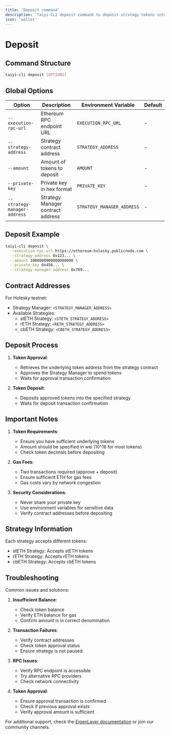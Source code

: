 ```yaml
---
title: 'Deposit command'
description: 'Taiyi-CLI deposit command to deposit strategy tokens into an Taiyi AVS'
icon: 'wallet'
---
```


# Deposit

## Command Structure

```bash
taiyi-cli deposit [OPTIONS]
```

## Global Options

| Option | Description | Environment Variable | Default |
|--------|-------------|---------------------|---------|
| `--execution-rpc-url` | Ethereum RPC endpoint URL | `EXECUTION_RPC_URL` | - |
| `--strategy-address` | Strategy contract address | `STRATEGY_ADDRESS` | - |
| `--amount` | Amount of tokens to deposit | `AMOUNT` | - |
| `--private-key` | Private key in hex format | `PRIVATE_KEY` | - |
| `--strategy-manager-address` | Strategy Manager contract address | `STRATEGY_MANAGER_ADDRESS` | - |

## Deposit Example

```bash
taiyi-cli deposit \
  --execution-rpc-url https://ethereum-holesky.publicnode.com \
  --strategy-address 0x123... \
  --amount 1000000000000000000 \
  --private-key 0x456... \
  --strategy-manager-address 0x789...
```

## Contract Addresses

For Holesky testnet:
- Strategy Manager: `<STRATEGY_MANAGER_ADDRESS>`
- Available Strategies:
  - stETH Strategy: `<STETH_STRATEGY_ADDRESS>`
  - rETH Strategy: `<RETH_STRATEGY_ADDRESS>`
  - cbETH Strategy: `<CBETH_STRATEGY_ADDRESS>`

## Deposit Process

1. **Token Approval**:
   - Retrieves the underlying token address from the strategy contract
   - Approves the Strategy Manager to spend tokens
   - Waits for approval transaction confirmation

2. **Token Deposit**:
   - Deposits approved tokens into the specified strategy
   - Waits for deposit transaction confirmation

## Important Notes

1. **Token Requirements**:
   - Ensure you have sufficient underlying tokens
   - Amount should be specified in wei (10^18 for most tokens)
   - Check token decimals before depositing

2. **Gas Fees**:
   - Two transactions required (approve + deposit)
   - Ensure sufficient ETH for gas fees
   - Gas costs vary by network congestion

3. **Security Considerations**:
   - Never share your private key
   - Use environment variables for sensitive data
   - Verify contract addresses before depositing

## Strategy Information

Each strategy accepts different tokens:
- stETH Strategy: Accepts stETH tokens
- rETH Strategy: Accepts rETH tokens
- cbETH Strategy: Accepts cbETH tokens

## Troubleshooting

Common issues and solutions:

1. **Insufficient Balance**:
   - Check token balance
   - Verify ETH balance for gas
   - Confirm amount is in correct denomination

2. **Transaction Failures**:
   - Verify contract addresses
   - Check token approval status
   - Ensure strategy is not paused

3. **RPC Issues**:
   - Verify RPC endpoint is accessible
   - Try alternative RPC providers
   - Check network connectivity

4. **Token Approval**:
   - Ensure approval transaction is confirmed
   - Check if previous approval exists
   - Verify approval amount is sufficient

For additional support, check the [EigenLayer documentation](https://docs.eigenlayer.xyz) or join our community channels.

